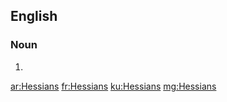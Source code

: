 ==English==

===Noun===
{{head|en|plural}}

# {{plural of|Hessian|lang=en|nocat=1}}

[[ar:Hessians]]
[[fr:Hessians]]
[[ku:Hessians]]
[[mg:Hessians]]